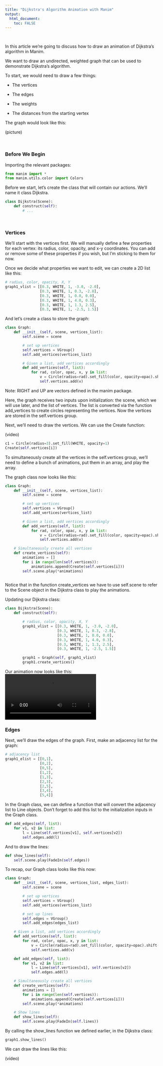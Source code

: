```yaml
---
title: "Dijkstra's Algorithm Animation with Manim"
output: 
  html_document:
    toc: FALSE
---
```


&nbsp;

<p>In this article we're going to discuss how to draw an animation of Dijkstra's algorithm in Manim.</p>

We want to draw an undirected, weighted graph that can be used to demonstrate Dijkstra's algorithm.

To start, we would need to draw a few things:

- The vertices

- The edges

- The weights

- The distances from the starting vertex

The graph would look like this:

(picture)

&nbsp;

### Before We Begin

Importing the relevant packages:

```python
from manim import *
from manim.utils.color import Colors
```
Before we start, let's create the class that will contain our actions. We'll name it class Dijkstra.

```python
class Dijkstra(Scene):
    def construct(self):
        # ...
```

&nbsp;
        
### Vertices

We'll start with the vertices first. We will manually define a few properties for each vertex: its radius, color, opacity, and x-y coordinates. You can add or remove some of these properties if you wish, but I'm sticking to them for now.

Once we decide what properties we want to edit, we can create a 2D list like this:

```python
# radius, color, opacity, X, Y
graph1_vlist = [[0.3, WHITE, 1, -3.0, -2.0],
                [0.3, WHITE, 1, 0.3, -2.8],
                [0.3, WHITE, 1, 0.0, 0.0],
                [0.3, WHITE, 1, 4.0, 0.3],
                [0.3, WHITE, 1, 1.3, 2.5],
                [0.3, WHITE, 1, -2.5, 1.5]]
```

And let's create a class to store the graph:

```python
class Graph:
    def __init__(self, scene, vertices_list):
        self.scene = scene

        # set up vertices
        self.vertices = VGroup()
        self.add_vertices(vertices_list)

        # Given a list, add vertices accordingly
        def add_vertices(self, list):
            for rad, color, opac, x, y in list:
                v = Circle(radius=rad).set_fill(color, opacity=opac).shift(RIGHT*x + UP*y)
                self.vertices.add(v)
```

Note: RIGHT and UP are vectors defined in the manim package.

Here, the graph receives two inputs upon initialization: the scene, which we will use later, and the list of vertices. The list is converted via the function add_vertices to create circles representing the vertices. Now the vertices are stored in the self.vertices group.

Next, we'll need to draw the vertices. We can use the Create function:

(video)

```python
c1 = Circle(radius=3).set_fill(WHITE, opacity=1)
Create(self.vertices[i])
```

To simultaneously create all the vertices in the self.vertices group, we'll need to define a bunch of animations, put them in an array, and play the array.

The graph class now looks like this:

```python
class Graph:
    def __init__(self, scene, vertices_list):
        self.scene = scene

        # set up vertices
        self.vertices = VGroup()
        self.add_vertices(vertices_list)

        # Given a list, add vertices accordingly
        def add_vertices(self, list):
            for rad, color, opac, x, y in list:
                v = Circle(radius=rad).set_fill(color, opacity=opac).shift(RIGHT*x + UP*y)
                self.vertices.add(v)

    # Simultaneously create all vertices
    def create_vertices(self):
        animations = []
        for i in range(len(self.vertices)): 
            animations.append(Create(self.vertices[i]))
        self.scene.play(*animations)
        
```

Notice that in the function create_vertices we have to use self.scene to refer to the Scene object in the Dijkstra class to play the animations.

Updating our Dijkstra class:

```python
class Dijkstra(Scene):
    def construct(self):

        # radius, color, opacity, X, Y
        graph1_vlist = [[0.3, WHITE, 1, -3.0, -2.0],
                        [0.3, WHITE, 1, 0.3, -2.8],
                        [0.3, WHITE, 1, 0.0, 0.0],
                        [0.3, WHITE, 1, 4.0, 0.3],
                        [0.3, WHITE, 1, 1.3, 2.5],
                        [0.3, WHITE, 1, -2.5, 1.5]]

        graph1 = Graph(self, graph1_vlist)
        graph1.create_vertices()
```

Our animation now looks like this:
<video autosize=true controls>
  <source src="v2.mp4" type="video/mp4">
</video>

### Edges

Next, we'll draw the edges of the graph. First, make an adjacency list for the graph:

```python
# adjacency list
graph1_elist = [[0,1],
                [0,2],
                [0,5],
                [1,2],
                [1,3],
                [2,3],
                [2,5],
                [3,4],
                [5,4]]
```

In the Graph class, we can define a function that will convert the adjacency list to Line objects. Don't forget to add this list to the initialization inputs in the Graph class.

```python
def add_edges(self, list):
    for v1, v2 in list:
        l = Line(self.vertices[v1], self.vertices[v2])
        self.edges.add(l)
```

And to draw the lines:

```python
def show_lines(self):
    self.scene.play(FadeIn(self.edges))
```

To recap, our Graph class looks like this now:

```python
class Graph:
    def __init__(self, scene, vertices_list, edges_list):
        self.scene = scene

        # set up vertices
        self.vertices = VGroup()
        self.add_vertices(vertices_list) 

        # set up lines
        self.edges = VGroup()
        self.add_edges(edges_list)

    # Given a list, add vertices accordingly
    def add_vertices(self, list):
        for rad, color, opac, x, y in list:
            v = Circle(radius=rad).set_fill(color, opacity=opac).shift(RIGHT*x + UP*y)
            self.vertices.add(v)

    def add_edges(self, list):
        for v1, v2 in list:
            l = Line(self.vertices[v1], self.vertices[v2])
            self.edges.add(l)

    # Simultaneously create all vertices
    def create_vertices(self):
        animations = []
        for i in range(len(self.vertices)): 
            animations.append(Create(self.vertices[i]))
        self.scene.play(*animations)

    # Show lines
    def show_lines(self):
        self.scene.play(FadeIn(self.lines))
```

By calling the show_lines function we defined earlier, in the Dijkstra class:

```python
graph1.show_lines()
```

We can draw the lines like this:

(video)


